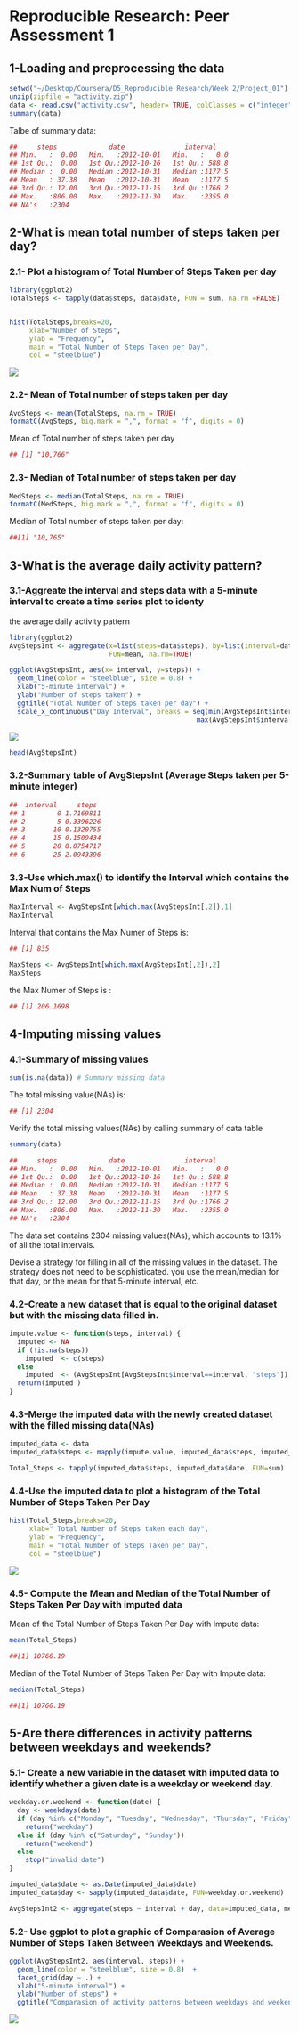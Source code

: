 
# Reproducible Research: Peer Assessment 1

## 1-Loading and preprocessing the data
```r
setwd("~/Desktop/Coursera/D5_Reproducible Research/Week 2/Project_01")
unzip(zipfile = "activity.zip")
data <- read.csv("activity.csv", header= TRUE, colClasses = c("integer", "Date", "integer"))
summary(data)
```

Talbe of summary data:
```r
##     steps             date               interval     
## Min.   :  0.00   Min.   :2012-10-01   Min.   :   0.0  
## 1st Qu.:  0.00   1st Qu.:2012-10-16   1st Qu.: 588.8  
## Median :  0.00   Median :2012-10-31   Median :1177.5  
## Mean   : 37.38   Mean   :2012-10-31   Mean   :1177.5  
## 3rd Qu.: 12.00   3rd Qu.:2012-11-15   3rd Qu.:1766.2  
## Max.   :806.00   Max.   :2012-11-30   Max.   :2355.0  
## NA's   :2304 
```

## 2-What is mean total number of steps taken per day?
### 2.1- Plot a histogram of Total Number of Steps Taken per day
```r
library(ggplot2)
TotalSteps <- tapply(data$steps, data$date, FUN = sum, na.rm =FALSE)


hist(TotalSteps,breaks=20, 
     xlab="Number of Steps",
     ylab = "Frequency",
     main = "Total Number of Steps Taken per Day",
     col = "steelblue")
```

![](https://raw.githubusercontent.com/spark-lin/Data-Science-Coursera/master/D5-Reproducible-Research/Peer_Assignment_1/figures/Rplot-01.png)

### 2.2- Mean of Total number of steps taken per day

```r
AvgSteps <- mean(TotalSteps, na.rm = TRUE)
formatC(AvgSteps, big.mark = ",", format = "f", digits = 0)
```


Mean of Total number of steps taken per day
```r
## [1] "10,766"
```

### 2.3- Median of Total number of steps taken per day
```r
MedSteps <- median(TotalSteps, na.rm = TRUE)
formatC(MedSteps, big.mark = ",", format = "f", digits = 0)
```

Median of Total number of steps taken per day:
```r
##[1] "10,765"
```


## 3-What is the average daily activity pattern?
### 3.1-Aggreate the interval and steps data with a 5-minute interval to create a time series plot to identy
the average daily activity pattern

```r
library(ggplot2)
AvgStepsInt <- aggregate(x=list(steps=data$steps), by=list(interval=data$interval),
                         FUN=mean, na.rm=TRUE)

ggplot(AvgStepsInt, aes(x= interval, y=steps)) +
  geom_line(color = "steelblue", size = 0.8) +
  xlab("5-minute interval") +
  ylab("Number of steps taken") +
  ggtitle("Total Number of Steps taken per day") +
  scale_x_continuous("Day Interval", breaks = seq(min(AvgStepsInt$interval), 
                                               max(AvgStepsInt$interval), 200))
```

![](https://raw.githubusercontent.com/spark-lin/Data-Science-Coursera/master/D5-Reproducible-Research/Peer_Assignment_1/figures/Rplot-02.png) 

```r
head(AvgStepsInt)
```


### 3.2-Summary table of AvgStepsInt (Average Steps taken per 5-minute integer)
```r
##  interval     steps
## 1        0 1.7169811
## 2        5 0.3396226
## 3       10 0.1320755
## 4       15 0.1509434
## 5       20 0.0754717
## 6       25 2.0943396
```

### 3.3-Use which.max() to identify  the Interval which contains the Max Num of Steps 
```r
MaxInterval <- AvgStepsInt[which.max(AvgStepsInt[,2]),1]
MaxInterval
```

Interval that contains the Max Numer of Steps is:
```r
## [1] 835
```


```r
MaxSteps <- AvgStepsInt[which.max(AvgStepsInt[,2]),2]
MaxSteps
```

the Max Numer of Steps is :
```r
## [1] 206.1698
```


## 4-Imputing missing values
### 4.1-Summary of missing values
```r
sum(is.na(data)) # Summary missing data
```

The total missing value(NAs) is:
```r
## [1] 2304
```

Verify the total missing values(NAs) by calling summary of data table
```r
summary(data)
```

```r
##     steps             date               interval     
## Min.   :  0.00   Min.   :2012-10-01   Min.   :   0.0  
## 1st Qu.:  0.00   1st Qu.:2012-10-16   1st Qu.: 588.8  
## Median :  0.00   Median :2012-10-31   Median :1177.5  
## Mean   : 37.38   Mean   :2012-10-31   Mean   :1177.5  
## 3rd Qu.: 12.00   3rd Qu.:2012-11-15   3rd Qu.:1766.2  
## Max.   :806.00   Max.   :2012-11-30   Max.   :2355.0  
## NA's   :2304                                      
```

The data set contains 2304 missing values(NAs), which accounts to 13.1% of all the total intervals.

Devise a strategy for filling in all of the missing values in the dataset. 
The strategy does not need to be sophisticated. you use the mean/median for that day, or the mean for that 5-minute interval, etc.

### 4.2-Create a new dataset that is equal to the original dataset but with the missing data filled in.
```r
impute.value <- function(steps, interval) {
  imputed <- NA
  if (!is.na(steps))
    imputed  <- c(steps)
  else
    imputed  <- (AvgStepsInt[AvgStepsInt$interval==interval, "steps"])
  return(imputed )
}
```


### 4.3-Merge the imputed data with the newly created dataset with the filled missing data(NAs)
```r
imputed_data <- data
imputed_data$steps <- mapply(impute.value, imputed_data$steps, imputed_data$interval)

Total_Steps <- tapply(imputed_data$steps, imputed_data$date, FUN=sum)
```


### 4.4-Use the imputed data to plot a histogram of the Total Number of Steps Taken Per Day 
```r
hist(Total_Steps,breaks=20, 
     xlab=" Total Number of Steps taken each day",
     ylab = "Frequency",
     main = "Total Number of Steps Taken per Day",
     col = "steelblue")
```

![](https://raw.githubusercontent.com/spark-lin/Data-Science-Coursera/master/D5-Reproducible-Research/Peer_Assignment_1/figures/Rplot-03.png)

### 4.5- Compute the Mean and Median of the Total Number of Steps Taken Per Day with imputed data
Mean of the Total Number of Steps Taken Per Day with Impute data:
```r
mean(Total_Steps)
```

```r
##[1] 10766.19
```

Median of the Total Number of Steps Taken Per Day with Impute data:
```r
median(Total_Steps)
```

```r
##[1] 10766.19
```

## 5-Are there differences in activity patterns between weekdays and weekends?
### 5.1- Create a new variable in the dataset with imputed data to identify whether a given date is a weekday or weekend day.
```r
weekday.or.weekend <- function(date) {
  day <- weekdays(date)
  if (day %in% c("Monday", "Tuesday", "Wednesday", "Thursday", "Friday"))
    return("weekday")
  else if (day %in% c("Saturday", "Sunday"))
    return("weekend")
  else
    stop("invalid date")
}
```

```r
imputed_data$date <- as.Date(imputed_data$date)
imputed_data$day <- sapply(imputed_data$date, FUN=weekday.or.weekend)
```

```r
AvgStepsInt2 <- aggregate(steps ~ interval + day, data=imputed_data, mean)
```

### 5.2- Use ggplot to plot a graphic of Comparasion of Average Number of Steps Taken Between Weekdays and Weekends.
```r
ggplot(AvgStepsInt2, aes(interval, steps)) + 
  geom_line(color = "steelblue", size = 0.8)  + 
  facet_grid(day ~ .) +
  xlab("5-minute interval") + 
  ylab("Number of steps") +
  ggtitle("Comparasion of activity patterns between weekdays and weekends")
```

![](https://raw.githubusercontent.com/spark-lin/Data-Science-Coursera/master/D5-Reproducible-Research/Peer_Assignment_1/figures/Rplot-04.png)
